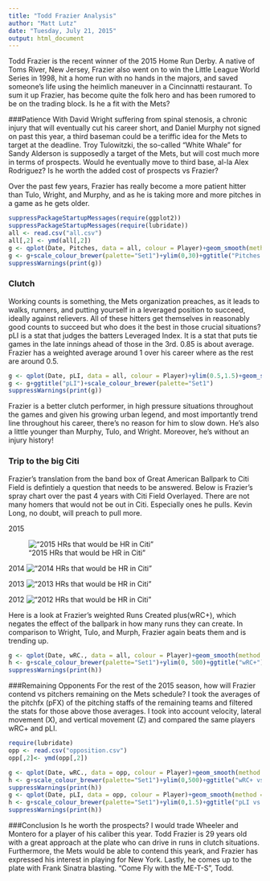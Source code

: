 ```yaml
---
title: "Todd Frazier Analysis"
author: "Matt Lutz"
date: "Tuesday, July 21, 2015"
output: html_document
---
```


Todd Frazier is the recent winner of the 2015 Home Run Derby.  A native of Toms River, New Jersey, Frazier also went on to win the Little League World Series in 1998, hit a home run with no hands in the majors, and saved someone's life using the heimlich maneuver in a Cincinnatti restaurant.  To sum it up Frazier, has become quite the folk hero and has been rumored to be on the trading block.  Is he a fit with the Mets? 


###Patience
With David Wright suffering from spinal stenosis, a chronic injury that will eventually cut his career short, and Daniel Murphy not signed on past this year, a third baseman could be a teriffic idea for the Mets to target at the deadline.  Troy Tulowitzki, the so-called "White Whale" for Sandy Alderson is supposedly a target of the Mets, but will cost much more in terms of prospects.  Would he eventually move to third base, al-la Alex Rodriguez?  Is he worth the added cost of prospects vs Frazier?

Over the past few years, Frazier has really become a more patient hitter than Tulo, Wright, and Murphy, and as he is taking more and more pitches in a game as he gets older.  

```r
suppressPackageStartupMessages(require(ggplot2))
suppressPackageStartupMessages(require(lubridate))
all <- read.csv("all.csv")
all[,2] <- ymd(all[,2])
g <- qplot(Date, Pitches, data = all, colour = Player)+geom_smooth(method=loess, size = 1, alpha = .2)
g <- g+scale_colour_brewer(palette="Set1")+ylim(0,30)+ggtitle("Pitches in a game")
suppressWarnings(print(g))
```


### Clutch
Working counts is something, the Mets organization preaches, as it leads to walks, runners, and putting yourself in a leveraged position to succeed, ideally against relievers.  All of these hitters get themselves in reasonably good counts to succeed but who does it the best in those crucial situations? pLI is a stat that judges the batters Leveraged Index.  It is a stat that puts tie games in the late innings ahead of those in the 3rd.  0.85 is about average. Frazier has a weighted average around 1 over his career where as the rest are around 0.5.

```r
g <- qplot(Date, pLI, data = all, colour = Player)+ylim(0.5,1.5)+geom_smooth(method = loess, size = 1, alpha = .2)
g <- g+ggtitle("pLI")+scale_colour_brewer(palette="Set1")
suppressWarnings(print(g))
```

Frazier is a better clutch performer, in high pressure situations throughout the games and given his growing urban legend, and most importantly trend line throughout his career, there's no reason for him to slow down.  He's also a little younger than Murphy, Tulo, and Wright.  Moreover, he's without an injury history!


### Trip to the big Citi
Frazier's translation from the band box of Great American Ballpark to Citi Field is defintiely a question that needs to be answered.  Below is Frazier's spray chart over the past 4 years with Citi Field Overlayed.  There are not many homers that would not be out in Citi.  Especially ones he pulls. Kevin Long, no doubt, will preach to pull more.

2015

!["2015 HRs that would be HR in Citi"](Spray/2015.jpg)

2014
!["2014 HRs that would be HR in Citi"](Spray/2014.jpg)

2013
!["2013 HRs that would be HR in Citi"](Spray/2013.jpg)

2012
!["2012 HRs that would be HR in Citi"](Spray/2012.jpg)



Here is a look at Frazier's weighted Runs Created plus(wRC+), which negates the effect of the ballpark in how many runs they can create.  In comparison to Wright, Tulo, and Murph, Frazier again beats them and is trending up.

```r
g <- qplot(Date, wRC., data = all, colour = Player)+geom_smooth(method = loess, size = 1, alpha = .2)
h <- g+scale_colour_brewer(palette="Set1")+ylim(0, 500)+ggtitle("wRC+")
suppressWarnings(print(h))
```


###Remaining Opponents
For the rest of the 2015 season, how will Frazier contend vs pitchers remaining on the Mets schedule?  I took the averages of the pitchfx (pFX) of the pitching staffs of the remaining teams and filtered the stats for those above those averages. I took into account velocity, lateral movement (X), and vertical movement (Z) and compared the same players wRC+ and pLI.

```r
require(lubridate)
opp <- read.csv("opposition.csv")
opp[,2]<- ymd(opp[,2])

g <- qplot(Date, wRC., data = opp, colour = Player)+geom_smooth(method = loess, size = 1, alpha = .2)+ylab("wRC+")
h <- g+scale_colour_brewer(palette="Set1")+ylim(0,500)+ggtitle("wRC+ vs Remaining Opponents")
suppressWarnings(print(h))
g <- qplot(Date, pLI, data = opp, colour = Player)+geom_smooth(method = loess, size = 1, alpha = .2)
h <- g+scale_colour_brewer(palette="Set1")+ylim(0,1.5)+ggtitle("pLI vs Remaining Opponents")
suppressWarnings(print(h))
```


###Conclusion
Is he worth the prospects?  I would trade Wheeler and Montero for a player of his caliber this year.  Todd Frazier is 29 years old with a great approach at the plate who can drive in runs in clutch situations.  Furthermore, the Mets would be able to contend this yeark, and Frazier has expressed his interest in playing for New York.  Lastly, he comes up to the plate with Frank Sinatra blasting.  "Come Fly with the ME-T-S", Todd.






